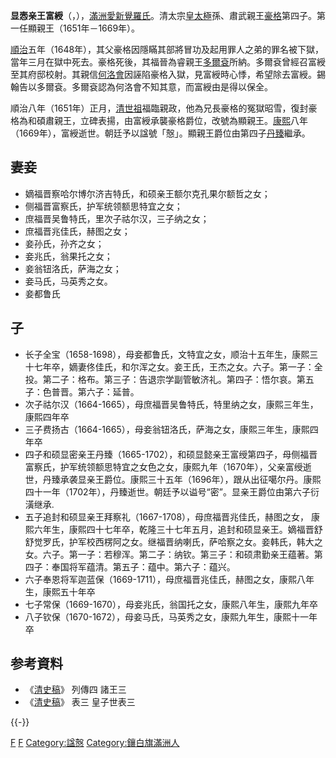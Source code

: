 {{Manchu name|[[爱新觉罗氏|爱新觉罗]]}}
'''显悫亲王富綬'''（{{lang-mnc|ᡶᡠᡧᡝᡠ|v=fušeo}}，{{Bd|?||1669年}}），[[滿洲|滿洲]][[愛新覺羅氏|愛新覺羅氏]]。清太宗[[皇太極|皇太極]]孫、肅武親王[[豪格|豪格]]第四子。第一任顯親王（1651年－1669年）。

[[順治|順治]]五年（1648年），其父豪格因隱瞞其部將冒功及起用罪人之弟的罪名被下獄，當年三月在獄中死去。豪格死後，其福晉為睿親王[[多爾袞|多爾袞]]所納。多爾袞曾經召富綬至其府邸校射。其親信[[何洛會|何洛會]]因誣陷豪格入獄，見富綬時心悸，希望除去富綬。錫翰告以多爾袞。多爾袞認為何洛會不知其意，而富綬由是得以保全。

順治八年（1651年）正月，[[清世祖|清世祖]]福臨親政，他為兄長豪格的冤獄昭雪，復封豪格為和碩肅親王，立碑表揚，由富綬承襲豪格爵位，改號為顯親王。[[康熙|康熙]]八年（1669年），富綬逝世。朝廷予以諡號「慤」。顯親王爵位由第四子[[丹臻|丹臻]]繼承。

==妻妾==
*嫡福晋察哈尔博尔济吉特氏，和硕亲王额尔克孔果尔额哲之女；
*侧福晋富察氏，护军统领额思特宜之女；
*庶福晋吴鲁特氏，里次子祜尔汉，三子纳之女；
*庶福晋兆佳氏，赫图之女；
*妾孙氏，孙齐之女；
*妾兆氏，翁果托之女；
*妾翁钮洛氏，萨海之女；
*妾马氏，马英秀之女。
*妾都鲁氏

==子==
*长子全宝（1658-1698），母妾都鲁氏，文特宜之女，顺治十五年生，康熙三十七年卒，嫡妻佟佳氏，和尔浑之女。妾王氏，王杰之女。六子。第一子：全投。第二子：格布。第三子：告退宗学副管敏济礼。第四子：悟尔哀。第五子：色普晋。第六子：延普。
*次子祜尔汉（1664-1665），母庶福晋吴鲁特氏，特里纳之女，康熙三年生，康熙四年卒
*三子费扬古（1664-1665），母妾翁钮洛氏，萨海之女，康熙三年生，康熙四年卒
*四子和硕显密亲王丹臻（1665-1702），和硕显懿亲王富绶第四子，母侧福晋富察氏，护军统领额思特宜之女色之女，康熙九年（1670年），父亲富绶逝世，丹臻承袭显亲王爵位。康熙三十五年（1696年），跟从出征噶尔丹。康熙四十一年（1702年），丹臻逝世。朝廷予以谥号“密”。显亲王爵位由第六子衍潢继承.
*五子追封和硕显亲王拜察礼（1667-1708），母庶福晋兆佳氏，赫图之女， 康熙六年生，康熙四十七年卒，乾隆三十七年五月，追封和硕显亲王。嫡福晋舒舒觉罗氏，护军校西楞阿之女。继福晋纳喇氏，萨哈察之女。妾韩氏，韩大之女。六子。第一子：若穆浑。第二子：纳钦。第三子：和硕肃勤亲王蕴著。第四子：奉国将军蕴清。第五子：蕴中。第六子：蕴兴。
*六子奉恩将军迦蓝保（1669-1711），母庶福晋兆佳氏，赫图之女，康熙八年生，康熙五十年卒
*七子常保（1669-1670），母妾兆氏，翁国托之女，康熙八年生，康熙九年卒
*八子钦保（1670-1672），母妾马氏，马英秀之女，康熙九年生，康熙十一年卒

== 参考資料 ==

* 《[[清史稿|清史稿]]》 列傳四 諸王三
* 《[[清史稿|清史稿]]》 表三 皇子世表三

{{-}}
{{start box}}
{{s-hou|肅親王世系||不詳||1669年|清太祖世系}}
{{s-roy}}
{{s-before|父親肅武親王[[豪格|豪格]]}}
{{s-title|[[肅親王|顯愨親王]]|1651年－1669年}}
{{s-after|四子顯密親王[[丹臻|丹臻]]}}
{{end box}}

[[Category:肃亲王|F]]
[[Category:愛新覺羅氏|F]]
[[Category:諡慤|Category:諡慤]]
[[Category:鑲白旗滿洲人|Category:鑲白旗滿洲人]]